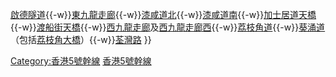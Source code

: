 {{香港幹線路線
| 模板名稱 = 香港5號幹線
| 標誌 = HK Route5.svg
| 名稱 = 香港5號幹線
| 代表色 = #{{Hkroutecolor|5}}
| 道路列表 =  [[啓福道]]{{-w}}[[啟德隧道]]{{-w}}[[東九龍走廊]]{{-w}}[[漆咸道|漆咸道北]]{{-w}}[[漆咸道|漆咸道南]]{{-w}}[[加士居道|加士居道天橋]]{{-w}}[[渡船街 (香港)|渡船街天橋]]{{-w}}[[西九龍走廊]]及[[西九龍走廊|西九龍走廊西]]{{-w}}[[荔枝角道]]{{-w}}[[葵涌道]]（包括[[荔枝角大橋]]）{{-w}}[[荃灣路]]
}}<includeonly>[[Category:香港5號幹線]]</includeonly><noinclude>[[Category:香港幹線模板|香港5號幹線]]</noinclude>